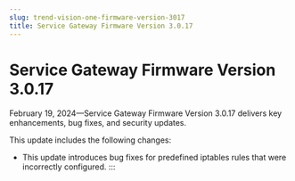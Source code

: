 ```yaml
---
slug: trend-vision-one-firmware-version-3017
title: Service Gateway Firmware Version 3.0.17
---
```

# Service Gateway Firmware Version 3.0.17

February 19, 2024—Service Gateway Firmware Version 3.0.17 delivers key enhancements, bug fixes, and security updates.

This update includes the following changes:

- This update introduces bug fixes for predefined iptables rules that were incorrectly configured.
:::
